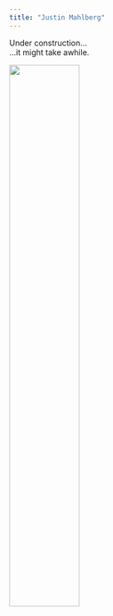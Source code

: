 ```yaml
---
title: "Justin Mahlberg"
---
```

Under construction...
<br>
...it might take awhile.

<img src="images/IMG_8239.jpg" style="width:50%">

